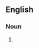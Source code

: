 ==English==

===Noun===
{{head|en|noun plural form|head=[[arc]] [[lamp]]s}}

# {{plural of|arc lamp|lang=en}}
